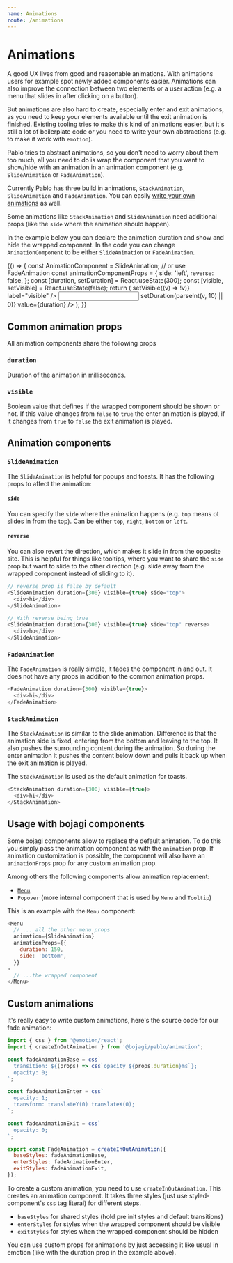 ```yaml
---
name: Animations
route: /animations
---
```



# Animations

A good UX lives from good and reasonable animations. With animations users for example spot newly added
components easier. Animations can also improve the connection between two elements or a user action 
(e.g. a menu that slides in after clicking on a button).

But animations are also hard to create, especially enter and exit animations, as you need to keep your elements
available until the exit animation is finished. Existing tooling tries to make this kind of animations easier,
but it's still a lot of boilerplate code or you need to write your own abstractions 
(e.g. to make it work with `emotion`).

Pablo tries to abstract animations, so you don't need to worry about them too much, all you need to do is wrap
the component that you want to show/hide with an animation in an animation component 
(e.g. `SlideAnimation` or `FadeAnimation`).

Currently Pablo has three build in animations, `StackAnimation`, `SlideAnimation` and `FadeAnimation`. You
can easily [write your own animations](#custom-animations) as well.

Some animations like `StackAnimation` and `SlideAnimation` need additional props (like the `side` where the animation
should happen).

In the example below you can declare the animation duration and show and hide the wrapped component.
In the code you can change `AnimationComponent` to be either `SlideAnimation` or `FadeAnimation`.

<Playground>
  {() => {
    const AnimationComponent = SlideAnimation; // or use FadeAnimation
    const animationComponentProps = {
      side: 'left',
      reverse: false,
    };
    const [duration, setDuration] = React.useState(300);
    const [visible, setVisible] = React.useState(false);
    return (
      <Flex
        alignItems="stretch"
        height={400}
      >
        <Flex justifyContent="center" alignItems="center" flexGrow={1} flexBasis={0}>
          <Box mb={4}>
            <Checkbox
              mb={1}
              checked={visible}
              onChange={() => setVisible((v) => !v)}
              label="visible"
            />
            <Input
              label="Duration"
              mb={1}
              onChange={(v) => setDuration(parseInt(v, 10) || 0)}
              value={duration}
            />
          </Box>
        </Flex>
        <Box
          display="flex"
          justifyContent="center"
          alignItems="center"
          flexGrow={1}
          flexShrink={0}
          flexBasis={0}
          bgColor="gray.50"
        >
          <Box maxWidth={400} height={200}>
            <AnimationComponent duration={duration} visible={visible} {...animationComponentProps}>
              <Card>
                <Title>I am animated</Title>
              </Card>
            </AnimationComponent>
          </Box>
        </Box>
      </Flex>
    );
  }}
</Playground>

## Common animation props

All animation components share the following props

### `duration`
Duration of the animation in milliseconds.

### `visible`
Boolean value that defines if the wrapped component should be shown or not. If this value changes from `false` to `true`
the enter animation is played, if it changes from `true` to `false` the exit animation is played.

## Animation components

### `SlideAnimation`

The `SlideAnimation` is helpful for popups and toasts. It has the following props to affect the animation:

#### `side`
You can specify the `side` where the animation happens  (e.g. `top` means ot slides in from the top). 
Can be either `top`, `right`, `bottom` or `left`.

#### `reverse`

You can also revert the direction, which makes it slide in from the opposite site.
This is helpful for things like tooltips, where you want to share the `side` prop but want to slide to the other direction 
(e.g. slide away from the wrapped component instead of sliding to it).

```js
// reverse prop is false by default
<SlideAnimation duration={300} visible={true} side="top">
  <div>hi</div>
</SlideAnimation>

// With reverse being true
<SlideAnimation duration={300} visible={true} side="top" reverse>
  <div>ho</div>
</SlideAnimation>  
```

### `FadeAnimation`

The `FadeAnimation` is really simple, it fades the component in and out. It does not have any props in addition to the
common animation props.

```js
<FadeAnimation duration={300} visible={true}>
  <div>hi</div>
</FadeAnimation>
```

### `StackAnimation`

The `StackAnimation` is similar to the slide animation. Difference is that the animation side is fixed, entering from 
the bottom and leaving to the top. It also pushes the surrounding content during the animation. So during the enter
animation it pushes the content below down and pulls it back up when the exit animation is played.

The `StackAnimation` is used as the default animation for toasts.

```js
<StackAnimation duration={300} visible={true}>
  <div>hi</div>
</StackAnimation>
```

## Usage with bojagi components

Some bojagi components allow to replace the default animation. To do this you simply pass the animation component
as with the `animation` prop. If animation customization is possible, the component will also have an `animationProps`
prop for any custom animation prop.

Among others the following components allow animation replacement:

* [`Menu`](/menu)
* `Popover` (more internal component that is used by `Menu` and `Tooltip`)

This is an example with the `Menu` component:

```js
<Menu
  // ... all the other menu props
  animation={SlideAnimation}
  animationProps={{
    duration: 150,
    side: 'bottom',
  }}
>
  // ...the wrapped component
</Menu>
```

## Custom animations

It's really easy to write custom animations, here's the source code for our fade animation:

```js
import { css } from '@emotion/react';
import { createInOutAnimation } from '@bojagi/pablo/animation';

const fadeAnimationBase = css`
  transition: ${(props) => css`opacity ${props.duration}ms`};
  opacity: 0;
`;

const fadeAnimationEnter = css`
  opacity: 1;
  transform: translateY(0) translateX(0);
`;

const fadeAnimationExit = css`
  opacity: 0;
`;

export const FadeAnimation = createInOutAnimation({
  baseStyles: fadeAnimationBase,
  enterStyles: fadeAnimationEnter,
  exitStyles: fadeAnimationExit,
});
```

To create a custom animation, you need to use `createInOutAnimation`. This creates an animation component.
It takes three styles (just use styled-component's `css` tag literal) for different steps.

*  `baseStyles` for shared styles (hold pre init styles and default transitions)
* `enterStyles` for styles when the wrapped component should be visible
* `exitstyles` for styles when the wrapped component should be hidden

You can use custom props for animations by just accessing it like usual in emotion (like with the duration
prop in the example above).
